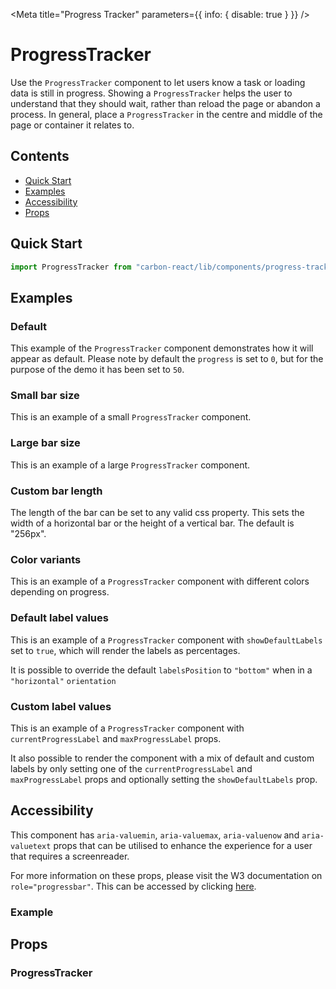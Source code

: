 
<Meta title="Progress Tracker" parameters={{ info: { disable: true } }} />

# ProgressTracker

Use the `ProgressTracker` component to let users know a task or loading data is still in progress.
Showing a `ProgressTracker` helps the user to understand that they should wait, rather than reload the page or abandon a process.
In general, place a `ProgressTracker` in the centre and middle of the page or container it relates to.

## Contents

- [Quick Start](#quick-start)
- [Examples](#examples)
- [Accessibility](#accessibility)
- [Props](#props)

## Quick Start

```javascript
import ProgressTracker from "carbon-react/lib/components/progress-tracker";
```

## Examples

### Default

This example of the `ProgressTracker` component demonstrates how it will appear as default. Please note by default the
`progress` is set to `0`, but for the purpose of the demo it has been set to `50`.

<Canvas>
  <Story name="default">
    <div style={{ display: "flex", justifyContent: "space-around" }}>
      <ProgressTracker progress={50} />
    </div>
  </Story>
</Canvas>

### Small bar size

This is an example of a small `ProgressTracker` component.

<Canvas>
  <Story name="size - small">
    <div style={{ display: "flex", justifyContent: "space-around" }}>
      <ProgressTracker size="small" progress={50} />
    </div>
  </Story>
</Canvas>

### Large bar size

This is an example of a large `ProgressTracker` component.

<Canvas>
  <Story name="size - large">
    <div style={{ display: "flex", justifyContent: "space-around" }}>
      <ProgressTracker size="large" progress={50} />
    </div>
  </Story>
</Canvas>

### Custom bar length

The length of the bar can be set to any valid css property. This sets the width of a horizontal bar or the height of a vertical bar. The default is "256px".

<Canvas>
  <Story name="custom bar length">
    <div style={{ display: "flex", justifyContent: "space-evenly" }}>
      <ProgressTracker progress={50} length="150px" />
    </div>
  </Story>
</Canvas>

### Color variants

This is an example of a `ProgressTracker` component with different colors depending on progress.

<Canvas>
  <Story name="color variants">
    <div
      style={{ display: "flex", flexDirection: "column", alignItems: "center" }}
    >
      <ProgressTracker progress={15} currentProgressLabel="15%" />
      <ProgressTracker
        mt={2}
        progress={50}
        currentProgressLabel="50%"
      />
      <ProgressTracker
        mt={2}
        progress={100}
        currentProgressLabel="100%"
      />
      <ProgressTracker
        mt={2}
        progress={100}
        error={true}
        currentProgressLabel={'error'}
      />
    </div>
  </Story>
</Canvas>

### Default label values

This is an example of a `ProgressTracker` component with `showDefaultLabels` set to `true`, which will render the labels as
percentages.

<Canvas>
  <Story name="default label value">
    <div
      style={{ display: "flex", flexDirection: "column", alignItems: "center" }}
    >
      <ProgressTracker progress={15} showDefaultLabels descriprion="Descriptive text(optional)" />
      <ProgressTracker mt={2} progress={50} showDefaultLabels />
      <ProgressTracker mt={2} progress={100} showDefaultLabels />
      <ProgressTracker mt={2} progress={100} error={true} currentProgressLabel={'error'} />
    </div>
  </Story>
</Canvas>

It is possible to override the default `labelsPosition` to `"bottom"` when in a `"horizontal"` `orientation`

<Canvas>
  <Story name="default label value - labelsPosition bottom">
    <div
      style={{ display: "flex", flexDirection: "column", alignItems: "center" }}
    >
      <ProgressTracker
        labelsPosition="bottom"
        progress={15}
        showDefaultLabels
      />
      <ProgressTracker
        mt={2}
        labelsPosition="bottom"
        progress={50}
        showDefaultLabels
      />
      <ProgressTracker
        mt={2}
        labelsPosition="bottom"
        progress={100}
        showDefaultLabels
      />
      <ProgressTracker
        mt={2}
        labelsPosition="bottom"
        progress={100}
        error={true}
        currentProgressLabel={'error'}
      />
    </div>
  </Story>
</Canvas>

### Custom label values

This is an example of a `ProgressTracker` component with `currentProgressLabel` and `maxProgressLabel` props.

<Canvas>
  <Story name="custom label values">
    <div
      style={{ display: "flex", flexDirection: "column", alignItems: "center" }}
    >
      <ProgressTracker
        progress={50}
        currentProgressLabel="$50 of $200"
      />
      <ProgressTracker
        mt={2}
        progress={70}
        showDefaultLabels
        currentProgressLabel="Step 3 of 5"
        description="Adding VAT"
      />
      <ProgressTracker
        mt={2}
        progress={100}
        currentProgressLabel="$200"
      />
      <ProgressTracker
        mt={2}
        progress={100}
        error={true}
        currentProgressLabel="error"
      />
    </div>
  </Story>
</Canvas>

It also possible to render the component with a mix of default and custom labels by only setting one of the `currentProgressLabel`
and `maxProgressLabel` props and optionally setting the `showDefaultLabels` prop.

<Canvas>
  <Story name="default and custom label values">
    <div
      style={{ display: "flex", flexDirection: "column", alignItems: "center" }}
    >
      <ProgressTracker progress={15} currentProgressLabel="50%" />
      <ProgressTracker mt={2} progress={50} currentProgressLabel="Step 3 of 5" />
      <ProgressTracker
        mt={2}
        progress={50}
        showDefaultLabels
        currentProgressLabel="50%"
        description="Adding VAT"
      />
      <ProgressTracker
        mt={2}
        progress={50}
        showDefaultLabels
        currentProgressLabel="Step 3 of 5 "
        description="Adding VAT"
      />
    </div>
  </Story>
</Canvas>

## Accessibility

This component has `aria-valuemin`, `aria-valuemax`, `aria-valuenow` and `aria-valuetext` props that can be utilised to enhance the experience for a user that requires a screenreader.

For more information on these props, please visit the W3 documentation on `role="progressbar"`. This can be accessed by clicking [here](https://www.w3.org/TR/wai-aria-1.1/#progressbar).

### Example

<Canvas>
  <Story name="acessibility example">
    <div style={{ display: "flex", justifyContent: "space-around" }}>
      <ProgressTracker
        currentProgressLabel="200%"
        progress={50}
        aria-valuemin={0}
        aria-valuenow={50}
        aria-valuemax={100}
        aria-valuetext="$100"
      />
    </div>
  </Story>
</Canvas>

## Props

### ProgressTracker

<StyledSystemProps of={ProgressTracker} noHeader margin />